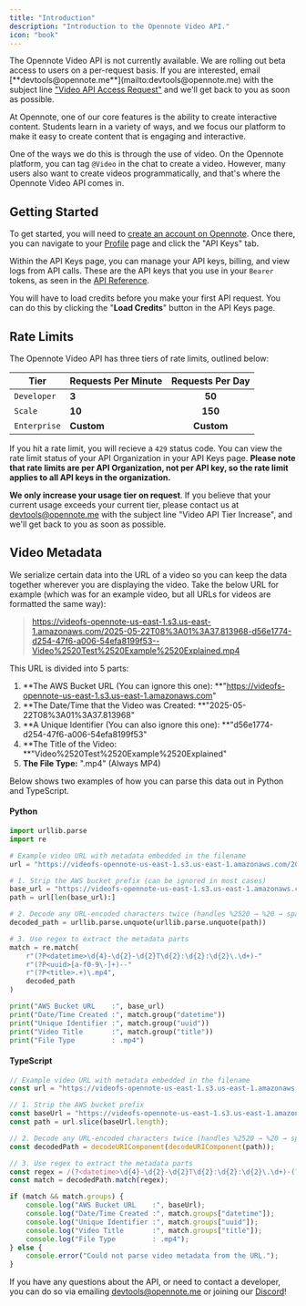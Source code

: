 ```yaml
---
title: "Introduction"
description: "Introduction to the Opennote Video API."
icon: "book"
---
```


<Note>
  The Opennote Video API is not currently available. We are rolling out beta access to users on a per-request basis. If you are interested, email [**devtools@opennote.me**](mailto:devtools@opennote.me) with the subject line <u>"Video API Access Request"</u> and we'll get back to you as soon as possible.
</Note>

At Opennote, one of our core features is the ability to create interactive content. Students learn in a variety of ways, and we focus our platform to make it easy to create content that is engaging and interactive.

One of the ways we do this is through the use of video. On the Opennote platform, you can tag `@Video` in the chat to create a video. However, many users also want to create videos programmatically, and that's where the Opennote Video API comes in.

## Getting Started

To get started, you will need to [create an account on Opennote](https://opennote.com/signup). Once there, you can navigate to your [Profile](https://opennote.com/profile) page and click the "API Keys" tab.

Within the API Keys page, you can manage your API keys, billing, and view logs from API calls. These are the API keys that you use in your `Bearer` tokens, as seen in the [API Reference](/api-reference).

You will have to load credits before you make your first API request. You can do this by clicking the "**Load Credits**" button in the API Keys page.

## Rate Limits

The Opennote Video API has three tiers of rate limits, outlined below:

| Tier         | Requests Per Minute | Requests Per Day |
| ------------ | ------------------- | :--------------: |
| `Developer`  | **3**               | **50**           |
| `Scale`      | **10**              | **150**          |
| `Enterprise` | **Custom**          | **Custom**       |

If you hit a rate limit, you will recieve a `429` status code. You can view the rate limit status of your API Organization in your API Keys page. **Please note that rate limits are per API Organization, not per API key, so the rate limit applies to all API keys in the organization.**

**We only increase your usage tier on request**. If you believe that your current usage exceeds your current tier, please contact us at [devtools@opennote.me](mailto:devtools@opennote.me) with the subject line "Video API Tier Increase", and we'll get back to you as soon as possible.

## Video Metadata

We serialize certain data into the URL of a video so you can keep the data together wherever you are displaying the video. Take the below URL for example (which was for an example video, but all URLs for videos are formatted the same way):

> https://videofs-opennote-us-east-1.s3.us-east-1.amazonaws.com/2025-05-22T08%3A01%3A37.813968-d56e1774-d254-47f6-a006-54efa8199f53--Video%2520Test%2520Example%2520Explained.mp4

This URL is divided into 5 parts:

1. \*\*The AWS Bucket URL (You can ignore this one): \*\*"https://videofs-opennote-us-east-1.s3.us-east-1.amazonaws.com"
2. \*\*The Date/Time that the Video was Created: \*\*"2025-05-22T08%3A01%3A37.813968"
3. \*\*A Unique Identifier (You can also ignore this one): \*\*"d56e1774-d254-47f6-a006-54efa8199f53"
4. \*\*The Title of the Video: \*\*"Video%2520Test%2520Example%2520Explained"
5. **The File Type:** ".mp4" (Always MP4)

Below shows two examples of how you can parse this data out in Python and TypeScript.

#### Python

```python [expandable]
import urllib.parse
import re

# Example video URL with metadata embedded in the filename
url = "https://videofs-opennote-us-east-1.s3.us-east-1.amazonaws.com/2025-05-22T08%3A01%3A37.813968-d56e1774-d254-47f6-a006-54efa8199f53--Video%2520Test%2520Example%2520Explained.mp4"

# 1. Strip the AWS bucket prefix (can be ignored in most cases)
base_url = "https://videofs-opennote-us-east-1.s3.us-east-1.amazonaws.com/"
path = url[len(base_url):]

# 2. Decode any URL-encoded characters twice (handles %2520 → %20 → space)
decoded_path = urllib.parse.unquote(urllib.parse.unquote(path))

# 3. Use regex to extract the metadata parts
match = re.match(
    r"(?P<datetime>\d{4}-\d{2}-\d{2}T\d{2}:\d{2}:\d{2}\.\d+)-"
    r"(?P<uuid>[a-f0-9\-]+)--"
    r"(?P<title>.+)\.mp4",
    decoded_path
)

print("AWS Bucket URL    :", base_url)
print("Date/Time Created :", match.group("datetime"))
print("Unique Identifier :", match.group("uuid"))
print("Video Title       :", match.group("title"))
print("File Type         : .mp4")
```

#### TypeScript

```typescript [expandable]
// Example video URL with metadata embedded in the filename
const url = "https://videofs-opennote-us-east-1.s3.us-east-1.amazonaws.com/2025-05-22T08%3A01%3A37.813968-d56e1774-d254-47f6-a006-54efa8199f53--Video%2520Test%2520Example%2520Explained.mp4";

// 1. Strip the AWS bucket prefix
const baseUrl = "https://videofs-opennote-us-east-1.s3.us-east-1.amazonaws.com/";
const path = url.slice(baseUrl.length);

// 2. Decode any URL-encoded characters twice (handles %2520 → %20 → space)
const decodedPath = decodeURIComponent(decodeURIComponent(path));

// 3. Use regex to extract the metadata parts
const regex = /(?<datetime>\d{4}-\d{2}-\d{2}T\d{2}:\d{2}:\d{2}\.\d+)-(?<uuid>[a-f0-9\-]+)--(?<title>.+)\.mp4/;
const match = decodedPath.match(regex);

if (match && match.groups) {
    console.log("AWS Bucket URL    :", baseUrl);
    console.log("Date/Time Created :", match.groups["datetime"]);
    console.log("Unique Identifier :", match.groups["uuid"]);
    console.log("Video Title       :", match.groups["title"]);
    console.log("File Type         : .mp4");
} else {
    console.error("Could not parse video metadata from the URL.");
}
```

If you have any questions about the API, or need to contact a developer, you can do so via emailing [devtools@opennote.me](mailto:devtools@opennote.me) or joining our [Discord](https://opennote.com/discord)\!